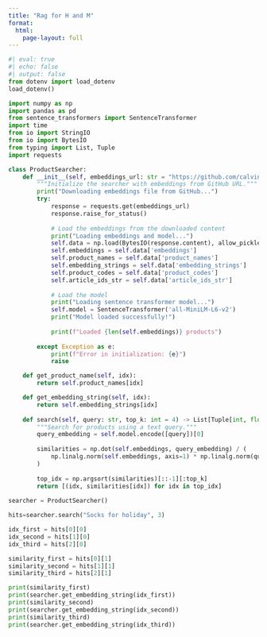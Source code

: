```yaml
---
title: "Rag for H and M"
format:
  html:
    page-layout: full
---
```


```python
#| eval: true
#| echo: false 
#| output: false
from dotenv import load_dotenv
load_dotenv()
```

```python
import numpy as np
import pandas as pd 
from sentence_transformers import SentenceTransformer
import time
from io import StringIO
from io import BytesIO
from typing import List, Tuple
import requests
```

```python
class ProductSearcher:
    def __init__(self, embeddings_url: str = "https://github.com/calvinw/semantic-search/raw/refs/heads/main/product_embeddings.npz"):
        """Initialize the searcher with embeddings from GitHub URL."""
        print("Downloading embeddings file from GitHub...")
        try:
            response = requests.get(embeddings_url)
            response.raise_for_status()
            
            # Load the embeddings from the downloaded content
            print("Loading embeddings and model...")
            self.data = np.load(BytesIO(response.content), allow_pickle=True)
            self.embeddings = self.data['embeddings']
            self.product_names = self.data['product_names']
            self.embedding_strings = self.data['embedding_strings']
            self.product_codes = self.data['product_codes']
            self.article_ids_str = self.data['article_ids_str']
            
            # Load the model
            print("Loading sentence transformer model...")
            self.model = SentenceTransformer('all-MiniLM-L6-v2')
            print("Model loaded successfully!")
            
            print(f"Loaded {len(self.embeddings)} products")
            
        except Exception as e:
            print(f"Error in initialization: {e}")
            raise

    def get_product_name(self, idx):
        return self.product_names[idx]

    def get_embedding_string(self, idx):
        return self.embedding_strings[idx]
    
    def search(self, query: str, top_k: int = 4) -> List[Tuple[int, float]]:
        """Search for products using a text query."""
        query_embedding = self.model.encode([query])[0]
        
        similarities = np.dot(self.embeddings, query_embedding) / (
            np.linalg.norm(self.embeddings, axis=1) * np.linalg.norm(query_embedding)
        )
        
        top_idx = np.argsort(similarities)[::-1][:top_k]
        return [(idx, similarities[idx]) for idx in top_idx]
    
searcher = ProductSearcher()
```

```python
hits=searcher.search("Socks for holiday", 3)

idx_first = hits[0][0]
idx_second = hits[1][0]
idx_third = hits[2][0]

similarity_first = hits[0][1]
similarity_second = hits[1][1]
similarity_third = hits[2][1]

print(similarity_first)
print(searcher.get_embedding_string(idx_first))
print(similarity_second)
print(searcher.get_embedding_string(idx_second))
print(similarity_third)
print(searcher.get_embedding_string(idx_third))
```

